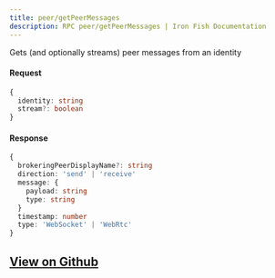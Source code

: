 ```yaml
---
title: peer/getPeerMessages
description: RPC peer/getPeerMessages | Iron Fish Documentation
---
```


Gets (and optionally streams) peer messages from an identity

#### Request

```ts
{
  identity: string
  stream?: boolean
}
```

#### Response

```ts
{
  brokeringPeerDisplayName?: string
  direction: 'send' | 'receive'
  message: {
    payload: string
    type: string
  }
  timestamp: number
  type: 'WebSocket' | 'WebRtc'
}
```

## [View on Github](https://github.com/iron-fish/ironfish/blob/master/ironfish/src/rpc/routes/peer/getPeerMessages.ts)
